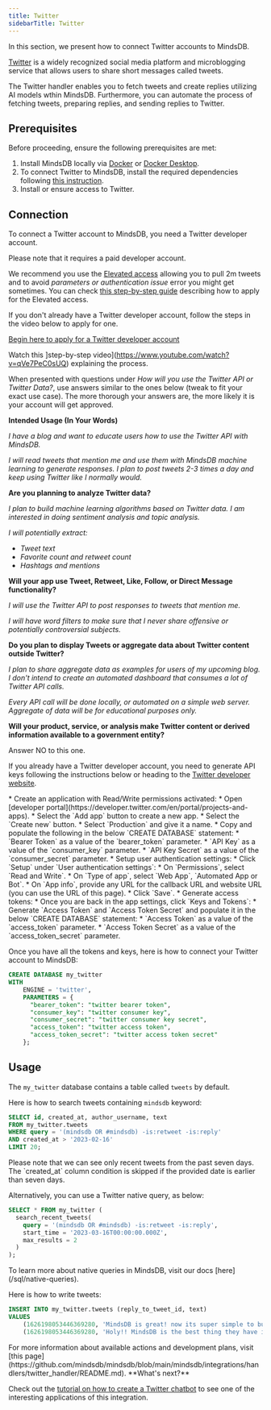 ```yaml
---
title: Twitter
sidebarTitle: Twitter
---
```


In this section, we present how to connect Twitter accounts to MindsDB.

[Twitter](https://twitter.com/) is a widely recognized social media platform and microblogging service that allows users to share short messages called tweets.

The Twitter handler enables you to fetch tweets and create replies utilizing AI models wthin MindsDB. Furthermore, you can automate the process of fetching tweets, preparing replies, and sending replies to Twitter.

## Prerequisites

Before proceeding, ensure the following prerequisites are met:

1. Install MindsDB locally via [Docker](/setup/self-hosted/docker) or [Docker Desktop](/setup/self-hosted/docker-desktop).
2. To connect Twitter to MindsDB, install the required dependencies following [this instruction](/setup/self-hosted/docker#install-dependencies).
3. Install or ensure access to Twitter.

## Connection

To connect a Twitter account to MindsDB, you need a Twitter developer account.

<Tip>
Please note that it requires a paid developer account.

We recommend you use the [Elevated access](https://developer.twitter.com/en/support/twitter-api/developer-account) allowing you to pull 2m tweets and to avoid _parameters or authentication issue_ error you might get sometimes. You can check [this step-by-step guide](https://medium.com/@skillcate/set-up-twitter-api-to-pull-2m-tweets-month-44d004c6f7ce) describing how to apply for the Elevated access.
</Tip>

If you don't already have a Twitter developer account, follow the steps in the video below to apply for one.

<Accordion title="How to Apply for a Twitter Developer Account" icon="twitter" iconType="thin">

  [Begin here to apply for a Twitter developer account](https://developer.twitter.com/apply-for-access)

  Watch this ]step-by-step video](https://www.youtube.com/watch?v=qVe7PeC0sUQ) explaining the process.

  When presented with questions under *How will you use the Twitter API or Twitter Data?*, use answers similar to the ones below (tweak to fit your exact use case). The more thorough your answers are, the more likely it is your account will get approved.

  **Intended Usage (In Your Words)**

  *I have a blog and want to educate users how to use the Twitter API with MindsDB.*

  *I will read tweets that mention me and use them with MindsDB machine learning to generate responses. I plan to post tweets 2-3 times a day and keep using Twitter like I normally would.*

  **Are you planning to analyze Twitter data?**

  *I plan to build machine learning algorithms based on Twitter data. I am interested in doing sentiment analysis and topic analysis.*

  *I will potentially extract:*
  * *Tweet text*
  * *Favorite count and retweet count*
  * *Hashtags and mentions*

  **Will your app use Tweet, Retweet, Like, Follow, or Direct Message functionality?**

  *I will use the Twitter API to post responses to tweets that mention me.*

  *I will have word filters to make sure that I never share offensive or potentially controversial subjects.*

  **Do you plan to display Tweets or aggregate data about Twitter content outside Twitter?**

  *I plan to share aggregate data as examples for users of my upcoming blog. I don't intend to create an automated dashboard that consumes a lot of Twitter API calls.*

  *Every API call will be done locally, or automated on a simple web server. Aggregate of data will be for educational purposes only.*

  **Will your product, service, or analysis make Twitter content or derived information available to a government entity?**

  Answer NO to this one.
</Accordion>

If you already have a Twitter developer account, you need to generate API keys following the instructions below or heading to the [Twitter developer website](https://developer.twitter.com/en).

<Accordion title="How to Generate API Keys" icon="twitter" iconType="thin">
  * Create an application with Read/Write permissions activated:
    * Open [developer portal](https://developer.twitter.com/en/portal/projects-and-apps).
    * Select the `Add app` button to create a new app.
    * Select the `Create new` button.
    * Select `Production` and give it a name.
    * Copy and populate the following in the below `CREATE DATABASE` statement:
      * `Bearer Token` as a value of the `bearer_token` parameter.
      * `API Key` as a value of the `consumer_key` parameter.
      * `API Key Secret` as a value of the `consumer_secret` parameter.
  * Setup user authentication settings:
    * Click `Setup` under `User authentication settings`:
    * On `Permissions`, select `Read and Write`.
    * On `Type of app`, select `Web App`, `Automated App or Bot`.
    * On `App info`, provide any URL for the callback URL and website URL (you can use the URL of this page).
    * Click `Save`.
  * Generate access tokens:
    * Once you are back in the app settings, click `Keys and Tokens`:
    * Generate `Access Token` and `Access Token Secret` and populate it in the below `CREATE DATABASE` statement:
      * `Access Token` as a value of the `access_token` parameter.
      * `Access Token Secret` as a value of the `access_token_secret` parameter.
</Accordion>

Once you have all the tokens and keys, here is how to connect your Twitter account to MindsDB:

```sql
CREATE DATABASE my_twitter 
WITH 
    ENGINE = 'twitter',
    PARAMETERS = {
      "bearer_token": "twitter bearer token",
      "consumer_key": "twitter consumer key",
      "consumer_secret": "twitter consumer key secret",
      "access_token": "twitter access token",
	  "access_token_secret": "twitter access token secret"
    };
```

## Usage

The `my_twitter` database contains a table called `tweets` by default.

Here is how to search tweets containing `mindsdb` keyword:

```sql
SELECT id, created_at, author_username, text 
FROM my_twitter.tweets 
WHERE query = '(mindsdb OR #mindsdb) -is:retweet -is:reply'
AND created_at > '2023-02-16' 
LIMIT 20;
```

<Warning>
Please note that we can see only recent tweets from the past seven days. The `created_at` column condition is skipped if the provided date is earlier than seven days.
</Warning>

Alternatively, you can use a Twitter native query, as below:

```sql
SELECT * FROM my_twitter (
  search_recent_tweets(
    query = '(mindsdb OR #mindsdb) -is:retweet -is:reply',
    start_time = '2023-03-16T00:00:00.000Z',
    max_results = 2
  )
);
```

<Tip>
To learn more about native queries in MindsDB, visit our docs [here](/sql/native-queries).
</Tip>

Here is how to write tweets:

```sql
INSERT INTO my_twitter.tweets (reply_to_tweet_id, text)
VALUES 
    (1626198053446369280, 'MindsDB is great! now its super simple to build ML powered apps'),
    (1626198053446369280, 'Holy!! MindsDB is the best thing they have invented for developers doing ML');
```

<Info>
For more information about available actions and development plans, visit [this page](https://github.com/mindsdb/mindsdb/blob/main/mindsdb/integrations/handlers/twitter_handler/README.md).
</Info>

<Tip>
**What's next?**

Check out the [tutorial on how to create a Twitter chatbot](/sql/tutorials/twitter-chatbot) to see one of the interesting applications of this integration.
</Tip>
